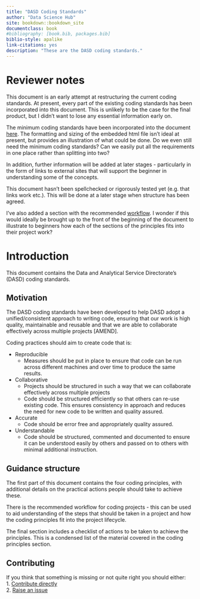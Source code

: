 ```yaml
--- 
title: "DASD Coding Standards"
author: "Data Science Hub"
site: bookdown::bookdown_site
documentclass: book
#bibliography: [book.bib, packages.bib]
biblio-style: apalike
link-citations: yes
description: "These are the DASD coding standards."
---
```

# Reviewer notes

This document is an early attempt at restructuring the current coding standards. At present, every part of the existing coding standards has been incorporated into this document. This is unlikely to be the case for the final product, but I didn't want to lose any essential information early on.

The minimum coding standards have been incorporated into the document [here](#mcstable). The formatting and sizing of the embedded html file isn't ideal at present, but provides an illustration of what could be done. Do we even still need the minimum coding standards? Can we easily put all the requirements in one place rather than splitting into two?

In addition, further information will be added at later stages - particularly in the form of links to external sites that will support the beginner in understanding some of the concepts.

This document hasn't been spellchecked or rigorously tested yet (e.g. that links work etc.). This will be done at a later stage when structure has been agreed.

I've also added a section with the recommended [workflow](#wf). I wonder if this would ideally be brought up to the front of the beginning of the document to illustrate to beginners how each of the sections of the principles fits into their project work?

# Introduction {#intro}

This document contains the Data and Analytical Service Directorate's (DASD) coding standards.  

## Motivation {#motivation}

The DASD coding standards have been developed to help DASD adopt a unified/consistent approach to writing code, ensuring that our work is high quality, maintainable and reusable and that we are able to collaborate effectively across multiple projects [AMEND].

Coding practices should aim to create code that is:  

* Reproducible
  + Measures should be put in place to ensure that code can be run across different machines and over time to produce the same results.  
* Collaborative
  + Projects should be structured in such a way that we can collaborate effectively across multiple projects
  + Code should be structured efficiently so that others can re-use existing code. This ensures consistency in approach and reduces the need for new code to be written and quality assured.  
* Accurate
  + Code should be error free and appropriately quality assured.    
* Understandable
  + Code should be structured, commented and documented to ensure it can be understood easily by others and passed on to others with minimal additional instruction.

## Guidance structure {#structure}

The first part of this document contains the four coding principles, with additional details on the practical actions people should take to achieve these.

There is the recommended workflow for coding projects - this can be used to aid understanding of the steps that should be taken in a project and how the coding principles fit into the project lifecycle.

The final section includes a checklist of actions to be taken to achieve the principles. This is a condensed list of the material covered in the coding principles section.

## Contributing {#contributing}

If you think that something is missing or not quite right you should either:  
1. [Contribute directly](#versioncontrol)  
2. [Raise an issue](https://github.com/moj-analytical-services/our-coding-standards/issues)

